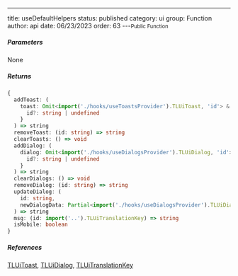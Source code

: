 ---
title: useDefaultHelpers
status: published
category: ui
group: Function
author: api
date: 06/23/2023
order: 63
---<Small>Public Function</Small>




##### Parameters


None

##### Returns


```ts
{
  addToast: (
    toast: Omit<import('./hooks/useToastsProvider').TLUiToast, 'id'> & {
      id?: string | undefined
    }
  ) => string
  removeToast: (id: string) => string
  clearToasts: () => void
  addDialog: (
    dialog: Omit<import('./hooks/useDialogsProvider').TLUiDialog, 'id'> & {
      id?: string | undefined
    }
  ) => string
  clearDialogs: () => void
  removeDialog: (id: string) => string
  updateDialog: (
    id: string,
    newDialogData: Partial<import('./hooks/useDialogsProvider').TLUiDialog>
  ) => string
  msg: (id: import('..').TLUiTranslationKey) => string
  isMobile: boolean
}
```

##### References

[TLUiToast](/gen/ui/TLUiToast-interface), [TLUiDialog](/gen/ui/TLUiDialog-interface), [TLUiTranslationKey](/gen/ui/TLUiTranslationKey-type)

